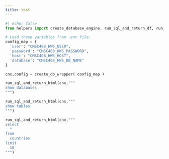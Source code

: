 ```yaml
---
title: test
---
```


```python
#| echo: false
from helpers import create_database_engine, run_sql_and_return_df, run_sql_and_return_html, create_db_wrapper

# Load these variables from .env file.
config_map = {
  'user': "CMSC408_HW5_USER",
  'password': "CMSC408_HW5_PASSWORD",
  'host': "CMSC408_HW5_HOST",
  'database': "CMSC408_HW5_DB_NAME"
}

cnx,config = create_db_wrapper( config_map )
```

```python
run_sql_and_return_html(cnx,"""
show databases
""")
```



```python
run_sql_and_return_html(cnx,"""
show tables
""")
```




```python
run_sql_and_return_html(cnx,"""
select
  *
from
  countries
limit
  10
""")
```



